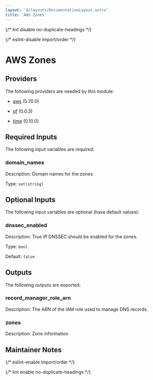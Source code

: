 ```yaml
---
layout: '@/layouts/DocumentationLayout.astro'
title: 'AWS Zones'
---
```



{/* lint disable no-duplicate-headings */}

{/* eslint-disable import/order */}

<ModuleHeader
  name="aws_dns_zones"
  sourceHref="https://github.com/Panfactum/stack/tree/__PANFACTUM_VERSION_EDGE__/packages/infrastructure/aws_dns_zones"
  status="stable"
  type="direct"
/>

# AWS Zones

## Providers

The following providers are needed by this module:

- [aws](https://registry.terraform.io/providers/hashicorp/aws/5.70.0/docs) (5.70.0)

- [pf](https://registry.terraform.io/providers/panfactum/pf/0.0.3/docs) (0.0.3)

- [time](https://registry.terraform.io/providers/hashicorp/time/0.10.0/docs) (0.10.0)

## Required Inputs

The following input variables are required:

### domain_names

Description: Domain names for the zones.

Type: `set(string)`

## Optional Inputs

The following input variables are optional (have default values):

### dnssec_enabled

Description: True iff DNSSEC should be enabled for the zones.

Type: `bool`

Default: `false`

## Outputs

The following outputs are exported:

### record_manager_role_arn

Description: The ARN of the IAM role used to manage DNS records.

### zones

Description: Zone information

## Maintainer Notes

{/* eslint-enable import/order */}

{/* lint enable no-duplicate-headings */}

